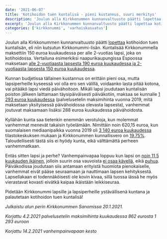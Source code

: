 ```yaml
---
date: '2021-06-07'
title: 'Kotihoidon tuen kuntalisä - pieni kustannus, suuri merkitys'
description: 'Joulun alla Kirkkonummen kunnanvaltuusto päätti lopettaa kotihoidon tuen kuntalisän, eli niin kutsutun Kirkkonummi-lisän. Kuntalisää Kirkkonummella maksettiin 150 euroa kuukaudessa per alle 2-vuotias lapsi, joka on kotihoidossa.'
excerpt: 'Joulun alla Kirkkonummen kunnanvaltuusto päätti lopettaa kotihoidon tuen kuntalisän, eli niin kutsutun Kirkkonummi-lisän. Kuntalisää Kirkkonummella maksettiin 150 euroa kuukaudessa per alle 2-vuotias lapsi, joka on kotihoidossa.'
categories: ['kirkkonummi', 'varhaiskasvatus']
---
```


Joulun alla Kirkkonummen kunnanvaltuusto päätti [lopettaa](https://www.kirkkonummi.fi/kotihoidon-tuen-kuntalisa-182019-alkaen) kotihoidon tuen kuntalisän, eli niin kutsutun Kirkkonummi-lisän. Kuntalisää Kirkkonummella maksettiin 150 euroa kuukaudessa per alle 2-vuotias lapsi, joka on kotihoidossa. Vertailuna esimerkiksi naapurikaupungissa Espoossa maksetaan [alle 2-vuotiaasta lapsesta 190 euroa kuukaudessa ja 2-vuotiaasta lapsesta 150 euroa kuukaudessa](https://www.espoo.fi/fi-FI/Kasvatus_ja_opetus/Varhaiskasvatus/Kotona_hoitaminen/Kotihoidon_tuki).

Kunnan budjetissa tällainen kustannus on erittäin pieni osa, mutta lapsiperheille kyseessä voi olla ero sen välillä, voidaanko lasta pitää kotona, vai pitääkö lapsi viedä päivähoitoon. Mikäli lapsi joudutaan kuntalisän poiston jälkeen laittamaan täysipäiväisesti päiväkotiin, maksaa se kunnalle [1 293 euroa kuukaudessa](https://www.kirkkonummi.fi/library/files/5c923621c91058d1e40005b4/Kn_s__nt_kirja_svl__1.8.2019.pdf#page=9) (palvelusetelin maksimihinta vuonna 2019, mitä maksetaan yksityisessä päivähoidossa olevasta lapsesta), vanhemmat joutuvat maksamaan lisäksi 288 euroa kuukaudessa päivähoidosta.

Kyllähän kunta saa tietenkin enemmän verotuloja, kun molemmat vanhemmat menevät takaisin työelämään. Nimittäin noin 620,15 euroa, kun suomalaisen mediaanipalkka vuonna 2019 oli [3 140 euroa kuukaudessa](https://www.tilastokeskus.fi/tup/suoluk/suoluk_palkat.html) tilastokeskuksen mukaan ja Kirkkonummen kunnallisvero on [19,75%](https://www.kirkkonummi.fi/tietoa-taloudesta). Taloudellisesti tästä siis ei hyödy kunta, eikä välttämättä perheen vanhemmatkaan.

Entäs sitten lapsi ja perhe? Vanhempainvapaa loppuu kun lapsi on [noin 11,5 kuukauden ikäinen](https://www.kela.fi/vanhempainraha), jolloin suurin osa vauvoista [ei osaa kävellä](https://www.mll.fi/vanhemmille/lapsen-kasvu-ja-kehitys/0-1-v/vauvan-liikunnallinen-kehitys/), eikä [puhua](https://www.mll.fi/vanhemmille/lapsen-kasvu-ja-kehitys/0-1-v/vauvan-sosiaalinen-kehitys/). Päiväkodissa joudutaan siis antamaan erityistä huomiota pienokaiselle, vanhemmat eivät pääse seuraamaan ja nauttimaan lapsen kehityksestä. Lapsellakaan ei todennäköisesti ole kovin kivaa, sillä tuossa iässä he myös vierastavat kovasti eivätkä kaipaa ikäistään leikkiseuraa.

Pidetään Kirkkonummi lapsille ja lapsiperheille ystävällisenä kuntana ja palautetaan kotihoidon tuen kuntalisä!

_Julkaistu alun perin Kirkkonummen Sanomissa 20.1.2021._

_Korjattu 4.2.2021 palvelusetelin maksimihinta kuukaudessa 862 eurosta 1 293 euroon_

_Korjattu 14.2.2021 vanhempainvapaan kesto_
